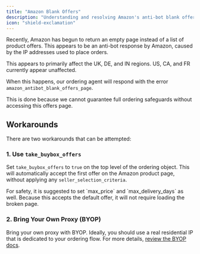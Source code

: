 ```yaml
---
title: "Amazon Blank Offers"
description: "Understanding and resolving Amazon's anti-bot blank offers page issue"
icon: "shield-exclamation"
---
```


Recently, Amazon has begun to return an empty page instead of a list of product offers. This appears to be an anti-bot response by Amazon, caused by the IP addresses used to place orders.

This appears to primarily affect the UK, DE, and IN regions. US, CA, and FR currently appear unaffected.

When this happens, our ordering agent will respond with the error `amazon_antibot_blank_offers_page`.

This is done because we cannot guarantee full ordering safeguards without accessing this offers page.

## Workarounds

There are two workarounds that can be attempted:

### 1. Use `take_buybox_offers`

Set `take_buybox_offers` to `true` on the top level of the ordering object. This will automatically accept the first offer on the Amazon product page, without applying any `seller_selection_criteria`. 

<Info>
For safety, it is suggested to set `max_price` and `max_delivery_days` as well. Because this accepts the default offer, it will not require loading the broken page.
</Info>

### 2. Bring Your Own Proxy (BYOP)

Bring your own proxy with BYOP. Ideally, you should use a real residential IP that is dedicated to your ordering flow. For more details, [review the BYOP docs](/api-reference/appendix/proxies).